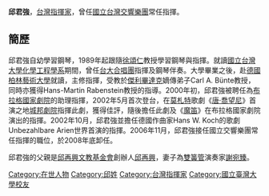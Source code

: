 {{Unreferenced|time=2021-07-10}}
{{blpsources|time=2021-07-10}}

'''邱君強'''，[[台灣|台灣]][[指揮家|指揮家]]，曾任[[國立台灣交響樂團|國立台灣交響樂團]]常任指揮。

==簡歷==
邱君強自幼學習鋼琴，1989年起跟隨[[徐頌仁|徐頌仁]]教授學習鋼琴與指揮。就讀[[國立台灣大學|國立台灣大學]][[化學工程學系|化學工程學系]]期間，曾任[[台大合唱團|台大合唱團]]指揮及鋼琴伴奏。大學畢業之後，赴[[德國|德國]][[柏林藝術大學|柏林藝術大學]]就讀，主修指揮，受教於[[傑利畢達克|傑利畢達克]]嫡傳弟子Carl A. Bünte教授，同時亦獲得Hans-Martin Rabenstein教授的指導。2000年初，邱君強被聘任為[[布拉格國家劇院|布拉格國家劇院]]的助理指揮，2002年5月首次登台，在[[莫札特|莫札特]]歌劇《[[唐·喬望尼|唐·喬望尼]]》首演之地[[城邦劇院|城邦劇院]]指揮此劇，獲得佳評，隨後擔任此劇及《[[魔笛|魔笛]]》在布拉格國家劇院演出的指揮。2002年10月，邱君強並擔任德國作曲家Hans W. Koch的歌劇Unbezahlbare Arien世界首演的指揮。2006年11月，邱君強接任國立交響樂團常任指揮的職位，於2008年底卸任。

邱君強的父親是[[邱再興文教基金會|邱再興文教基金會]]創辦人[[邱再興|邱再興]]，妻子為[[雙簧管|雙簧管]]演奏家[[謝宛臻|謝宛臻]]。

[[Category:在世人物|Category:在世人物]]
[[Category:邱姓|Category:邱姓]]
[[Category:台灣指揮家|Category:台灣指揮家]]
[[Category:國立臺灣大學校友|Category:國立臺灣大學校友]]